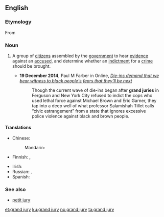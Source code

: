 ==English==
{{wikipedia}}

===Etymology===
From {{etyl|xno|en}}

===Noun===
{{en-noun|head=[[grand]] [[jury]]|grand juries}}

# {{context|legal|lang=en}} A group of [[citizen]]s assembled by the [[government]] to hear [[evidence]] against an [[accused]], and determine whether an [[indictment]] for a [[crime]] should be brought.
#* '''19 December 2014''', Paul M Farber in {{w|The Guardian}} Online, ''[http://www.theguardian.com/commentisfree/2014/dec/19/die-ins-demand-that-we-bear-witness-to-black-peoples-fears-that-theyll-be-next Die-ins demand that we bear witness to black people's fears that they'll be next]''
#*: Though the current wave of die-ins began after '''grand juries''' in Ferguson and New York City refused to indict the cops who used lethal force against Michael Brown and Eric Garner, they tap into a deep well of what professor Salamishah Tillet calls “civic estrangement” from a state that ignores excessive police violence against black and brown people.

====Translations====
{{trans-top}}
* Chinese:
*: Mandarin: {{t+|cmn|大陪審團|tr=dà péishěntuán|sc=Hani}}
* Finnish: {{t+|fi|valamiehistö}}, {{t|fi|suuri valamiehistö}}
{{trans-mid}}
* Irish: {{t|ga|ard-ghiúiré|m}}
* Russian: {{t|ru|большо́е жюри́|n}}, {{t|ru|больша́я колле́гия прися́жных|f}}
* Spanish: {{t|es|gran jurado|m}}
{{trans-bottom}}

===See also===
* [[petit jury]]

[[et:grand jury]]
[[ku:grand jury]]
[[no:grand jury]]
[[ta:grand jury]]